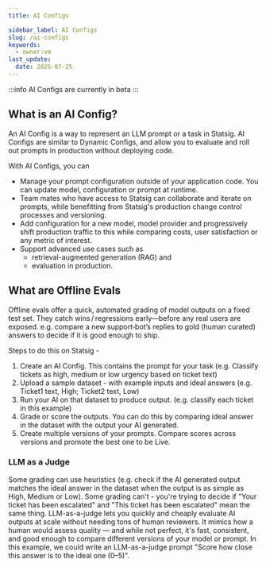 ```yaml
---
title: AI Configs

sidebar_label: AI Configs
slug: /ai-configs
keywords:
  - owner:vm
last_update:
  date: 2025-07-25
---
```


:::info
AI Configs are currently in beta
:::


## What is an AI Config?
An AI Config is a way to represent an LLM prompt or a task in Statsig. AI Configs are similar to Dynamic Configs, and allow you to evaluate and roll out prompts in production without deploying code. 

With AI Configs, you can 
- Manage your prompt configuration outside of your application code. You can update model, configuration or prompt at runtime. 
- Team mates who have access to Statsig can collaborate and iterate on prompts, while benefitting from Statsig's production change control processes and versioning. 
- Add configuration for a new model, model provider and progressively shift production traffic to this while comparing costs, user satisfaction or any metric of interest. 
- Support advanced use cases such as
   - retrieval-augmented generation (RAG) and
   - evaluation in production.

## What are Offline Evals
Offline evals offer a quick, automated grading of model outputs on a fixed test set. They catch wins / regressions early—before any real users are exposed. e.g. compare a new support‑bot’s replies to gold (human curated) answers to decide if it is good enough to ship. 

Steps to do this on Statsig - 
1. Create an AI Config. This contains the prompt for your task (e.g. Classify tickets as high, medium or low urgency based on ticket text)
2. Upload a sample dataset - with example inputs and ideal answers (e.g. Ticket1 text, High; Ticket2 text, Low)
3. Run your AI on that dataset to produce output. (e.g. classify each ticket in this example)
4. Grade or score the outputs. You can do this by comparing ideal answer in the dataset with the output your AI generated.
5. Create multiple versions of your prompts. Compare scores across versions and promote the best one to be Live.

### LLM as a Judge
Some grading can use heuristics (e.g. check if the AI generated output matches the ideal answer in the dataset when the output is as simple as High, Medium or Low). Some grading can't - you're trying to decide if "Your ticket has been escalated" and "This ticket has been escalated" mean the same thing. LLM-as-a-judge lets you quickly and cheaply evaluate AI outputs at scale without needing tons of human reviewers. It mimics how a human would assess quality — and while not perfect, it's fast, consistent, and good enough to compare different versions of your model or prompt. In this example, we could write an LLM-as-a-judge prompt "Score how close this answer is to the ideal one (0–5)".

